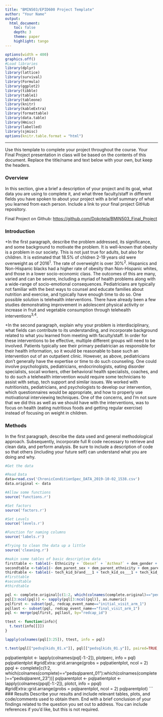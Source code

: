 ```yaml
---
title: "BMIN503/EPID600 Project Template"
author: "Your Name"
output: 
  html_document:
    toc: false 
    depth: 3 
    theme: paper 
    highlight: tango
---
```

```r
options(width = 400)
graphics.off()
#Load libraries
library(dplyr)
library(lattice)
library(survival)
library(Formula)
library(ggplot2)
library(tibble)
library(table1)
library(tableone)
library(knitr)
library(kableExtra)
library(formattable)
library(data.table)
library(Hmisc)
library(labelled)
library(sjmisc)
options(knitr.table.format = "html")
```  
***
Use this template to complete your project throughout the course. Your Final Project presentation in class will be based on the contents of this document. Replace the title/name and text below with your own, but keep the headers.

### Overview
In this section, give a brief a description of your project and its goal, what data you are using to complete it, and what three faculty/staff in different fields you have spoken to about your project with a brief summary of what you learned from each person. Include a link to your final project GitHub repository.

Final Project on Github: [https://github.com/Dokotela/BMIN503_Final_Project](https://github.com/Dokotela/BMIN503_Final_Project)


### Introduction 
+In the first paragraph, describe the problem addressed, its significance, and some background to motivate the problem.
It is well-known that obesity is a problem in our society. This is not just true for adults, but also for children. It is estimated that 18.5% of chldren 2-19 years old were overweight as of 2016^1^. The rate of overweight is over 30%^2^. Hispanics and Non-Hispanic blacks had a higher rate of obesity than Non-Hispanic whites, and those in a lower socio-economic class. The outcomes of this are many, varied and can be severe, including a myriad of health problems along with a wide-range of socio-emotional consequences. Pediatricians are typically not familiar with the best ways to counsel and educate families about nutrition and exercise, and typically have enough time to do so. One possible solution is telehealth interventions. There have already been a few studies demonstrating improvement in adolescent physical activity or increase in fruit and vegetable consumption through telehealth interventions^3,4^.

+In the second paragraph, explain why your problem is interdisciplinary, what fields can contribute to its understanding, and incorporate background related to what you learned from meeting with faculty/staff.
In order for these interventions to be effective, multiple different groups will need to be involved. Patients typically see their primary pediatrician as responsible for their health information, so it would be reasonable to base such an intervention out of an outpatient clinic. However, as above, pediatricians don't generally have the expertise or time to do such counseling. One could involve psychologists, pediatricians, endocrinologists, eating disorder specialists, socail workers, other behavioral health specialists, coaches, and to do such a telehealth intervention would require some technicians to assist with setup, tech support and similar issues. We worked with nutritionists, pediatricians, and psychologists to develop our intervention, which questionnaires would be appropriate, and how to properly use motivational interviewing techniques. One of the concerns, and I'm not sure that we did this as well as we should have with the interventions, was to focus on health (eating nutritious foods and getting regular exercise) instead of focusing on weight in children. 


### Methods
In the first paragraph, describe the data used and general methodological approach. Subsequently, incorporate full R code necessary to retrieve and clean data, and perform analysis. Be sure to include a description of code so that others (including your future self) can understand what you are doing and why. 
```r
#Get the data

#Read Data
data=read.csv('ChronicConditionSpec_DATA_2019-10-02_1538.csv')
data.original <- data

#Allow some functions
source('functions.r')

#Set factors
source('factors.r')

#Set Levels
source('levels.r')

#Function for naming columns
source('labels.r')

#Trying to clean the data up a little
source('cleaning.r')
```

```r
#makin some tables of basic descriptive data
firsttable <- table1(~ Ethnicity + `Obese?` + `Asthma?` + dem_gender + dem_grade + dem_language_pref + dem_language_home + dem_parent_habitants, data=completeFirst)
secondtable <-table1(~ dem_parent_sex + dem_parent_ethnicity + dem_parent_language_pref + dem_parent_school + dem_parent_us + dem_parent_job + dem_parent_income + dem_parent_marital, data=completeFirst)
thirdtable <- table1(~ tech_kid_brand___1 + tech_kid_os___1 + tech_kid_device_time, data=completeFirst)
#firsttable
#secondtable
#thirdtable
```

```r
pql <- complete.original[c(1:2, which(colnames(complete.original)=="pedsqlkids_01"):which(colnames(complete.original)=="pedsqlkids_23"))]
pql[3:ncol(pql)] <- sapply(pql[3:ncol(pql)], as.numeric)
pqlfirst <- subset(pql, redcap_event_name=="initial_visit_arm_1")
pqllast <- subset(pql, redcap_event_name=="final_visit_arm_1")
pql <- merge(pqlfirst, pqllast, by="redcap_id")

ttest <- function(info){
  t.test(info[[]])
}

lapply(colnames(pql[3:25]), ttest, info = pql)

t.test(pql[["pedsqlkids_01.x"]], pql[["pedsqlkids_01.y"]], paired=TRUE, alternative="two.sided")
```
pqlpatientplot <- lapply(colnames(pql[-1:-2]), plotperc, info = pql)
pqlpatientplot
#gridExtra::grid.arrange(grobs = pqlpatientplot, ncol = 2)
ppql <- complete[c(1:2, which(colnames(complete)=="pedsqlparent_01"):which(colnames(complete)=="pedsqlparent_23"))]
pqlparentplot <- pqlpatientplot <- lapply(colnames(ppql[-1:-2]), plotct, info = ppql)
#gridExtra::grid.arrange(grobs = pqlparentplot, ncol = 2)
pqlparentplot)
```
### Results
Describe your results and include relevant tables, plots, and code/comments used to obtain them. End with a brief conclusion of your findings related to the question you set out to address. You can include references if you'd like, but this is not required.
